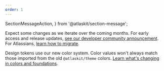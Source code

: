 ```yaml
---
order: 1
---
```


  SectionMessageAction,
} from '@atlaskit/section-message';

<Stack space="space.400">
  <SectionMessage title="Design tokens are in beta." appearance="discovery">
    <p>
      Expect some changes as we iterate over the coming months.
      For early access and release updates, <a href="https://community.developer.atlassian.com/t/introducing-design-tokens-new-colour-foundations-and-dark-mode/62258">see our developer community announcement</a>.
      For Atlassians, <a href="/tokens/migrate-to-tokens/">learn how to migrate</a>.
    </p>
  </SectionMessage>
  <SectionMessage title="Colors and other values are changing."> 
      Design tokens use our new color system. Color values won't always match those imported from the old <Code>@atlaskit/theme</Code> colors. <a href="/tokens/whats-new-in-foundations">Learn what's changing in colors and foundations</a>.
  </SectionMessage>

  <TokenExplorer scrollOffset={56} />
</Stack>
